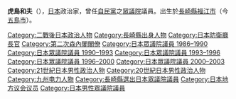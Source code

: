 {{Infobox Officeholder
| name  = 虎島 和夫
| original_name = 
| native_name_lang = 
| image = Kazuo Torashima,22 Sep 2000.JPG
| imagesize = 200px
| country = {{JPN}}
| office = {{JPN}}第64任[[防衛廳長官|防衛廳長官]]
| term_start = 2000年7月4日
| term_end = 2000年12月5日
| primeminister = [[森喜朗|森喜朗]]
| predecessor = [[瓦力_(政治人物)|瓦力]]
| successor = [[齊藤斗志二|齊藤斗志二]]
| office2 = {{JPN}}[[眾議院_(日本)|眾議院]]議員
|term_start2  = 1986年7月7日
|term_end2   = 2003年10月10日
|predecessor2 = 新設選區
|successor2   = {{link-ja|谷川弥一|谷川弥一}}
|constituency2= {{Plainlist|
* {{link-ja|長崎縣第2區 (中選舉區)|長崎県第2区 (中選挙区)|長崎縣第2區}}（1986-1996）
* [[長崎縣第3區|長崎縣第3區]]（1996-2003）}}
|office3   = {{flagicon|Nagasaki}}第46任{{link-ja|長崎縣議會|長崎県議会}}議長
|term_start3  = 1983年5月13日
|term_end3  = 1985年7月1日
|predecessor3 = 初村誠一
|successor3  = 古藤恒彦
|office4   = {{flagicon|Nagasaki}}第57任{{link-ja|長崎縣議會|長崎県議会}}副議長
|term_start4  = 1979年5月11日
|term_end4  =1981年6月25日
|1blankname4  = {{nowrap|議長}}
|1namedata4     = 加藤清則
|predecessor4 = 初村誠一
|successor4  = 古藤恒彦
| office5 = {{flagicon|Nagasaki}}{{link-ja|長崎縣議會|長崎県議会}}議員
|term_start5  = 1967年
|term_end5   = 1985年
| office6= 長崎縣[[福江市|福江市]]議會議長
|term_start6  = 1962年
|term_end6   = ?
| office7= 長崎縣[[福江市|福江市]]議會議員
|term_start7  = 1954年
|term_end7   = 1967年
|birth_date = {{birth date|1928|1|6}}
|birth_place = {{JPN}}[[長崎縣|長崎縣]][[南松浦郡|南松浦郡]][[福江市|福江町]]<br/>（現[[五島市|五島市]]）
|death_date = {{death date and age|2005|11|1|1928|1|6|df=y}}
|death_place = {{JPN}}[[長崎縣|長崎縣]][[長崎市|長崎市]]
|native_place = 
|parents = 
|relatives = 
|spouse = 
|party = [[自由民主黨_(日本)|自由民主黨]]
|alma_mater   =長崎縣立五島中学（現{{link-ja|長崎縣立五島高級中學|長崎県立五島高等学校}}）
|website      = 
}}
{{japanese
|image=
|japanese=虎島和夫
|kana=とらしま かずお
|romaji=Torashima Kazuo
}}
'''虎島和夫'''（{{bd|1928年|1月6日|2005年|11月1日|Torashima Kazuo}}），[[日本|日本]]政治家，曾任[[自由民主黨_(日本)|自民黨]]之[[日本眾議院|眾議院]]議員。出生於[[長崎縣|長崎縣]][[福江市|福江市]]（今[[五島市|五島市]]）。

{{防衛大臣}}
{{第二次森內閣}}

{{DEFAULTSORT:Torashima Kazuo}}
[[Category:二戰後日本政治人物|Category:二戰後日本政治人物]]
[[Category:長崎縣出身人物|Category:長崎縣出身人物]]
[[Category:日本防衛廳長官|Category:日本防衛廳長官]]
[[Category:第二次森內閣閣僚|Category:第二次森內閣閣僚]]
[[Category:日本眾議院議員_1986–1990|Category:日本眾議院議員 1986–1990]]
[[Category:日本眾議院議員_1990–1993|Category:日本眾議院議員 1990–1993]]
[[Category:日本眾議院議員_1993–1996|Category:日本眾議院議員 1993–1996]]
[[Category:日本眾議院議員_1996–2000|Category:日本眾議院議員 1996–2000]]
[[Category:日本眾議院議員_2000–2003|Category:日本眾議院議員 2000–2003]]
[[Category:21世紀日本男性政治人物|Category:21世紀日本男性政治人物]]
[[Category:20世紀日本男性政治人物|Category:20世紀日本男性政治人物]]
[[Category:九州电力人物|Category:九州电力人物]]
[[Category:長崎縣選出日本眾議院議員|Category:長崎縣選出日本眾議院議員]]
[[Category:日本地方议会议员|Category:日本地方议会议员]]
[[Category:日本男性眾議院議員|Category:日本男性眾議院議員]]